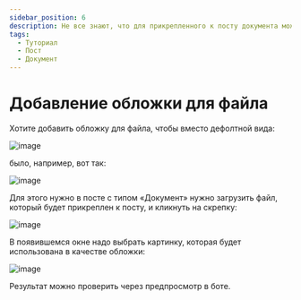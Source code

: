 ```yaml
---
sidebar_position: 6
description: Не все знают, что для прикрепленного к посту документа можно поменять дефолтную обложку
tags:
  - Туториал
  - Пост
  - Документ
---
```


# Добавление обложки для файла

Хотите добавить обложку для файла, чтобы вместо дефолтной вида:

![image](/images/107146071-dcf3c800-6956-11eb-8088-cd62fc998e1d.png)

было, например, вот так:

![image](/images/107146084-ec731100-6956-11eb-9a5f-4e3de950f9e3.png)

Для этого нужно в посте с типом «Документ» нужно загрузить файл, который будет прикреплен к посту, и кликнуть на скрепку:

![image](/images/107146093-fbf25a00-6956-11eb-8ab1-46ab57ba007c.png)

В появившемся окне надо выбрать картинку, которая будет использована в качестве обложки:

![image](/images/107146100-07de1c00-6957-11eb-8b34-d44ecb133f76.png)

Результат можно проверить через предпросмотр в боте.
